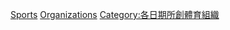 {{Portal|體育運動}}
[[Category:各年建立的組織|Sports]]
[[Category:各年體育|Organizations]]
[[Category:各日期所創體育組織|Category:各日期所創體育組織]]